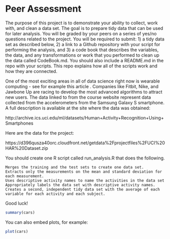 Peer Assessment
========================================================

The purpose of this project is to demonstrate your ability to collect, work with, and clean a data set. The goal is to prepare tidy data that can be used for later analysis. You will be graded by your peers on a series of yes/no questions related to the project. You will be required to submit: 1) a tidy data set as described below, 2) a link to a Github repository with your script for performing the analysis, and 3) a code book that describes the variables, the data, and any transformations or work that you performed to clean up the data called CodeBook.md. You should also include a README.md in the repo with your scripts. This repo explains how all of the scripts work and how they are connected. 

One of the most exciting areas in all of data science right now is wearable computing - see for example this article . Companies like Fitbit, Nike, and Jawbone Up are racing to develop the most advanced algorithms to attract new users. The data linked to from the course website represent data collected from the accelerometers from the Samsung Galaxy S smartphone. A full description is available at the site where the data was obtained:

http://archive.ics.uci.edu/ml/datasets/Human+Activity+Recognition+Using+Smartphones

Here are the data for the project:

https://d396qusza40orc.cloudfront.net/getdata%2Fprojectfiles%2FUCI%20HAR%20Dataset.zip

 You should create one R script called run_analysis.R that does the following. 

    Merges the training and the test sets to create one data set.
    Extracts only the measurements on the mean and standard deviation for each measurement. 
    Uses descriptive activity names to name the activities in the data set
    Appropriately labels the data set with descriptive activity names. 
    Creates a second, independent tidy data set with the average of each variable for each activity and each subject. 

Good luck!

```r
summary(cars)
```

You can also embed plots, for example:

```r
plot(cars)
```

